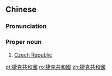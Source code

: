==Chinese==
{{zh-forms|s=捷克共和国|type=23}}

===Pronunciation===
{{zh-pron
|m=Jiékè Gònghéguó
|c=zit6 hak1 gung6 wo4 gwok3
|cat=pn
}}

===Proper noun===
{{zh-propn}}

# [[Czech Republic]]

{{zh-cat|Czech Republic|Countries of Europe}}

[[pt:捷克共和國]]
[[ro:捷克共和國]]
[[zh:捷克共和國]]